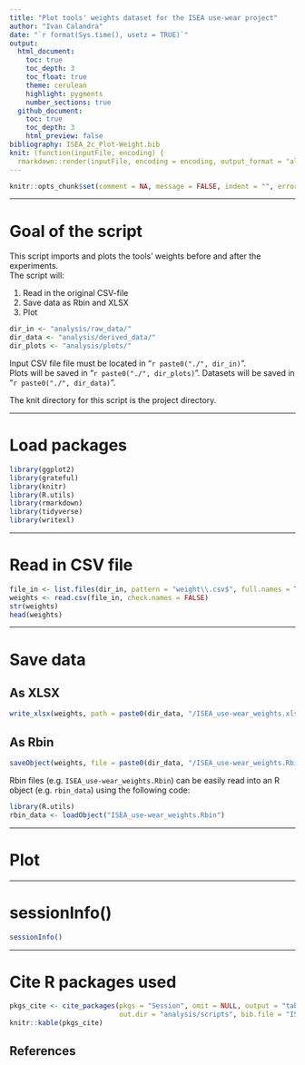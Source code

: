 ```yaml
---
title: "Plot tools' weights dataset for the ISEA use-wear project"
author: "Ivan Calandra"
date: "`r format(Sys.time(), usetz = TRUE)`"
output:
  html_document:
    toc: true
    toc_depth: 3
    toc_float: true
    theme: cerulean
    highlight: pygments
    number_sections: true
  github_document: 
    toc: true
    toc_depth: 3
    html_preview: false
bibliography: ISEA_2c_Plot-Weight.bib
knit: (function(inputFile, encoding) {
  rmarkdown::render(inputFile, encoding = encoding, output_format = "all", knit_root_dir = rprojroot::find_rstudio_root_file()) })
---
```


```r
knitr::opts_chunk$set(comment = NA, message = FALSE, indent = "", error = TRUE)
```


---

# Goal of the script
This script imports and plots the tools' weights before and after the experiments.  
The script will:

1. Read in the original CSV-file  
2. Save data as Rbin and XLSX  
3. Plot 

```r
dir_in <- "analysis/raw_data/"
dir_data <- "analysis/derived_data/"
dir_plots <- "analysis/plots/"
```

Input CSV file file must be located in "`r paste0("./", dir_in)`".  
Plots will be saved in "`r paste0("./", dir_plots)`". Datasets will be saved in "`r paste0("./", dir_data)`". 

The knit directory for this script is the project directory.


---


# Load packages
```r
library(ggplot2)
library(grateful)
library(knitr)
library(R.utils)
library(rmarkdown)
library(tidyverse)
library(writexl)
```


---


# Read in CSV file
```r
file_in <- list.files(dir_in, pattern = "weight\\.csv$", full.names = TRUE)
weights <- read.csv(file_in, check.names = FALSE)
str(weights)
head(weights)
```


---


# Save data
## As XLSX
```r
write_xlsx(weights, path = paste0(dir_data, "/ISEA_use-wear_weights.xlsx"))
```

## As Rbin
```r
saveObject(weights, file = paste0(dir_data, "/ISEA_use-wear_weights.Rbin"))
```

Rbin files (e.g. `ISEA_use-wear_weights.Rbin`) can be easily read into an R object (e.g. `rbin_data`) using the following code:
```r
library(R.utils)
rbin_data <- loadObject("ISEA_use-wear_weights.Rbin")
```


---


# Plot


---


# sessionInfo()

```r
sessionInfo()
```


---


# Cite R packages used

```r
pkgs_cite <- cite_packages(pkgs = "Session", omit = NULL, output = "table", include.RStudio = TRUE, 
                           out.dir = "analysis/scripts", bib.file = "ISEA_2c_Plot-Weight")
knitr::kable(pkgs_cite)
```


## References


